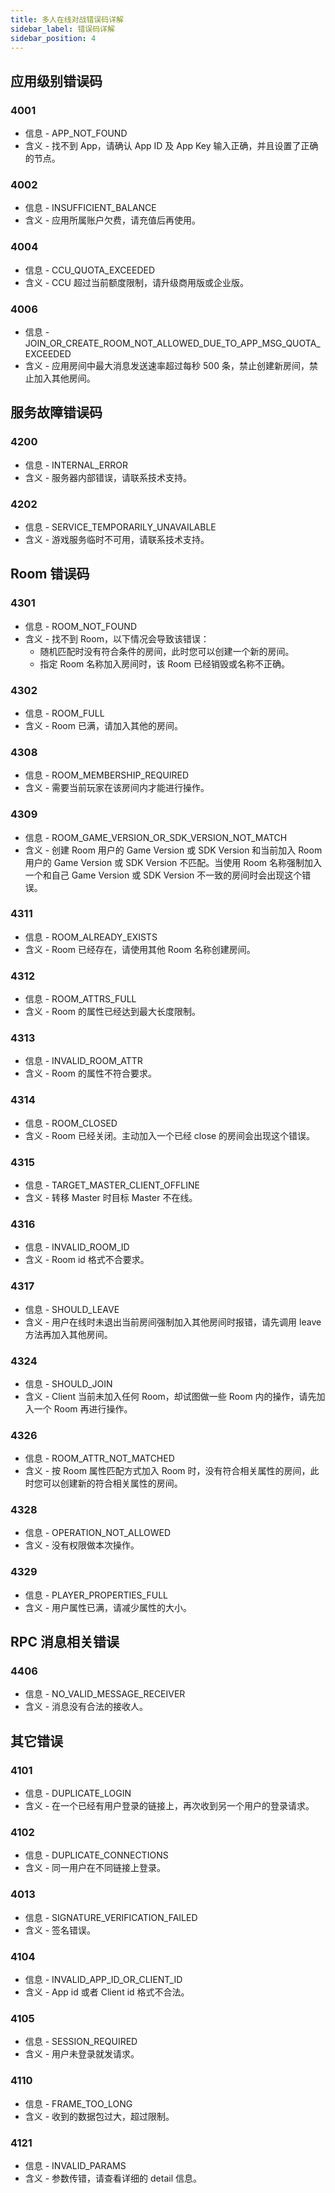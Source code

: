 ```yaml
---
title: 多人在线对战错误码详解
sidebar_label: 错误码详解
sidebar_position: 4
---
```


## 应用级别错误码

### 4001

- 信息 - APP_NOT_FOUND
- 含义 - 找不到 App，请确认 App ID 及 App Key 输入正确，并且设置了正确的节点。

### 4002

- 信息 - INSUFFICIENT_BALANCE
- 含义 - 应用所属账户欠费，请充值后再使用。

<!--
还没上线
### 4003
* 信息 - GAME_SERVICE_DISABLED_ON_APP
* 含义 - 应用被禁用了游戏功能。 -->

### 4004

- 信息 - CCU_QUOTA_EXCEEDED
- 含义 - CCU 超过当前额度限制，请升级商用版或企业版。

<!--
Hook 相关错误，Hook 还未上线
### 4005
* 信息 - LOAD_GAME_HOOK_FAILED
* 含义 - 加载 GameHook 失败。 -->

### 4006

- 信息 - JOIN_OR_CREATE_ROOM_NOT_ALLOWED_DUE_TO_APP_MSG_QUOTA_EXCEEDED
- 含义 - 应用房间中最大消息发送速率超过每秒 500 条，禁止创建新房间，禁止加入其他房间。

## 服务故障错误码

### 4200

- 信息 - INTERNAL_ERROR
- 含义 - 服务器内部错误，请联系技术支持。

### 4202

- 信息 - SERVICE_TEMPORARILY_UNAVAILABLE
- 含义 - 游戏服务临时不可用，请联系技术支持。

## Room 错误码

### 4301

- 信息 - ROOM_NOT_FOUND
- 含义 - 找不到 Room，以下情况会导致该错误：
  - 随机匹配时没有符合条件的房间，此时您可以创建一个新的房间。
  - 指定 Room 名称加入房间时，该 Room 已经销毁或名称不正确。

### 4302

- 信息 - ROOM_FULL
- 含义 - Room 已满，请加入其他的房间。

<!--
需要 SDK 处理的错误，开发者不用关心
### 4306
* 信息 - ROOM_ID_REQUIRED
* 含义 - 需要传 room id -->

### 4308

- 信息 - ROOM_MEMBERSHIP_REQUIRED
- 含义 - 需要当前玩家在该房间内才能进行操作。

### 4309

- 信息 - ROOM_GAME_VERSION_OR_SDK_VERSION_NOT_MATCH
- 含义 - 创建 Room 用户的 Game Version 或 SDK Version 和当前加入 Room 用户的 Game Version 或 SDK Version 不匹配。当使用 Room 名称强制加入一个和自己 Game Version 或 SDK Version 不一致的房间时会出现这个错误。

<!--
开发者不太可能遇到，先干掉
### 4310
* 信息 - ROOM_NOT_ON_THIS_SERVER
* 含义 - room 不在当前服务器上 -->

### 4311

- 信息 - ROOM_ALREADY_EXISTS
- 含义 - Room 已经存在，请使用其他 Room 名称创建房间。

### 4312

- 信息 - ROOM_ATTRS_FULL
- 含义 - Room 的属性已经达到最大长度限制。

### 4313

- 信息 - INVALID_ROOM_ATTR
- 含义 - Room 的属性不符合要求。

### 4314

- 信息 - ROOM_CLOSED
- 含义 - Room 已经关闭。主动加入一个已经 close 的房间会出现这个错误。

### 4315

- 信息 - TARGET_MASTER_CLIENT_OFFLINE
- 含义 - 转移 Master 时目标 Master 不在线。

### 4316

- 信息 - INVALID_ROOM_ID
- 含义 - Room id 格式不合要求。

### 4317

- 信息 - SHOULD_LEAVE
- 含义 - 用户在线时未退出当前房间强制加入其他房间时报错，请先调用 leave 方法再加入其他房间。

<!--
目前限制 100 个 keys，触发这个错误的可能性不高，先隐藏掉
### 4318
* 信息 - LOBBY_ATTR_KEYS_FULL
* 含义 - 大厅的属性 Keys 已满，在创建 Room 时可能触发该错误。 -->

<!--
应当 SDK 处理
### 4319
* 信息 - INVALID_LOBBY_ATTR_KEYS
* 含义 - 同步 Lobby 的 room 属性格式错误 -->

<!--
应当 SDK 处理
### 4320
* 信息 - INVALID_PLAYER_TTL
* 含义 - playerTtl 格式错误 -->

<!--
应当 SDK 处理
### 4321
* 信息 - INVALID_EMPTY_ROOM_TTL
* 含义 - emptyRoomTtl 格式错误 -->

<!--
应当 SDK 处理
### 4323
* 信息 - LEFT_ROOM
* 含义 -  从 room 离开后会断开链接，此时服务器会主动发送 session/closed 并带上该 code -->

### 4324

- 信息 - SHOULD_JOIN
- 含义 - Client 当前未加入任何 Room，却试图做一些 Room 内的操作，请先加入一个 Room 再进行操作。

<!--
Hook 相关错误，Hook 还未上线
### 4325
* 信息 - ROOM_NOT_INITIALIZED
* 含义 - room 还未初始化 -->

### 4326

- 信息 - ROOM_ATTR_NOT_MATCHED
- 含义 - 按 Room 属性匹配方式加入 Room 时，没有符合相关属性的房间，此时您可以创建新的符合相关属性的房间。

<!--
这种情况极少，先隐藏掉
### 4327
* 信息 - ROOM_NAME_AUTHORIZATION_EXPIRED
* 含义 - 在 Lobby 和 Game Server 分别执行创建房间逻辑的间隔时间过久 -->

### 4328

- 信息 - OPERATION_NOT_ALLOWED
- 含义 - 没有权限做本次操作。

### 4329

- 信息 - PLAYER_PROPERTIES_FULL
- 含义 - 用户属性已满，请减少属性的大小。

<!--
应当 SDK 处理
### 4330
* 信息 - INVALID_PLAYER_ATTR
* 含义 - 用户属性不合法 -->

## RPC 消息相关错误

<!--
Hook 相关错误，Hook 还未上线
### 4402
* 信息 - MESSAGE_REJECTED_BY_APP
* 含义 - 消息被 Game Hook 拒绝。 -->

### 4406

- 信息 - NO_VALID_MESSAGE_RECEIVER
- 含义 - 消息没有合法的接收人。

<!--
SDK 还未实现此功能
### 4407
* 信息 - CACHED_EVENTS_FULL
* 含义 - cached 消息满了 -->

## 其它错误

### 4101

- 信息 - DUPLICATE_LOGIN
- 含义 - 在一个已经有用户登录的链接上，再次收到另一个用户的登录请求。

### 4102

- 信息 - DUPLICATE_CONNECTIONS
- 含义 - 同一用户在不同链接上登录。

### 4013

- 信息 - SIGNATURE_VERIFICATION_FAILED
- 含义 - 签名错误。

### 4104

- 信息 - INVALID_APP_ID_OR_CLIENT_ID
- 含义 - App id 或者 Client id 格式不合法。

### 4105

- 信息 - SESSION_REQUIRED
- 含义 - 用户未登录就发请求。

<!--
应当 SDK 处理
### 4107
* 信息 - READ_TIMEOUT
* 含义 - client 长时间没有数据发送到 Server -->

<!--
应当 SDK 处理
### 4108
* 信息 - LOGIN_TIMEOUT
* 含义 - 链接建立后在超时时间内未执行登录 -->

<!--
应当 SDK 处理
### 4109
* 信息 - JOIN_ROOM_TIMEOUT
* 含义 - 用户登录 Game Server 后在超时时间内未加入任何房间 -->

### 4110

- 信息 - FRAME_TOO_LONG
- 含义 - 收到的数据包过大，超过限制。

<!--
应当 SDK 处理
### 4115
* 信息 - UNPARSEABLE_RAW_MSG
* 含义 - Client 发上来的数据 Server 无法解析 -->

<!--
用户很难遇到，暂时先不告诉用户
### 4117
* 信息 - TOO_MANY_REQUESTS
* 含义 - Client 发送消息速度过快 -->

### 4121

- 信息 - INVALID_PARAMS
- 含义 - 参数传错，请查看详细的 detail 信息。

<!--
应当 SDK 处理
### 4122
* 信息 - INVALID_GAME_VERSION
* 含义 - 没有传 Game Version 或 Game Version 格式不合要求 -->

<!--
Hook 相关错误，Hook 还未上线
### 4124
* 信息 - CALLING_GAME_HOOK_FAILED
* 含义 - 调用 Game Hook 失败。 -->

<!--
Hook 相关错误，Hook 还未上线
### 4125
* 信息 - REJECTED_BY_APP_HOOK
* 含义 - 本次操作被用户的 Game Hook 拒绝。 -->

<!--
应当 SDK 处理
### 4126
* 信息 - INVALID_MSG
* 含义 - Client 发来的消息不符合协议要求 -->
